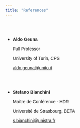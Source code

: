 ```yaml
---
title: "References"
---
```


<style type="text/css">

h1.title {
  font-size: 38px;
  color: Dark;
  text-align: center;
}
body {
    margin: 20px; /* Adjust the margin size as needed */
}

p {
     text-align: justify;   font-size: 18
     px; 
    font-family: Arial, sans-serif; 
}

h1, h2, h3 {
    font-family: 'Times New Roman', serif; 
}
</style>


<br><br>

- **Aldo Geuna**
<br>

  Full Professor
  
  University of Turin, CPS
  
  [aldo.geuna@unito.it](mailto:aldo.geuna@unito.it)



<br><br>

- **Stefano Bianchini**
<br>
  
  Maître de Conférence - HDR
  
  Université de Strasbourg, BETA
  
  [s.bianchini@unistra.fr](mailto:s.bianchini@unistra.fr)

<br>
<br>